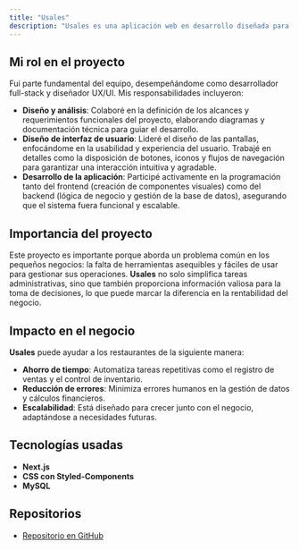 ```yaml
---
title: "Usales"
description: "Usales es una aplicación web en desarrollo diseñada para simplificar la gestión de restaurantes, permitiendo el registro de ventas, el control de inventario y la administración de gastos de manera intuitiva y eficiente. Este proyecto nació de la necesidad de ofrecer a los pequeños y medianos restaurantes una herramienta accesible que les permita optimizar sus operaciones diarias y tomar decisiones informadas basadas en datos."
---
```


## Mi rol en el proyecto
Fui parte fundamental del equipo, desempeñándome como desarrollador full-stack y diseñador UX/UI. Mis responsabilidades incluyeron:

- **Diseño y análisis**: Colaboré en la definición de los alcances y requerimientos funcionales del proyecto, elaborando diagramas y documentación técnica para guiar el desarrollo.
- **Diseño de interfaz de usuario**: Lideré el diseño de las pantallas, enfocándome en la usabilidad y experiencia del usuario. Trabajé en detalles como la disposición de botones, iconos y flujos de navegación para garantizar una interacción intuitiva y agradable.
- **Desarrollo de la aplicación**: Participé activamente en la programación tanto del frontend (creación de componentes visuales) como del backend (lógica de negocio y gestión de la base de datos), asegurando que el sistema fuera funcional y escalable.

## Importancia del proyecto
Este proyecto es importante porque aborda un problema común en los pequeños negocios: la falta de herramientas asequibles y fáciles de usar para gestionar sus operaciones. **Usales** no solo simplifica tareas administrativas, sino que también proporciona información valiosa para la toma de decisiones, lo que puede marcar la diferencia en la rentabilidad del negocio.

## Impacto en el negocio
**Usales** puede ayudar a los restaurantes de la siguiente manera:

- **Ahorro de tiempo**: Automatiza tareas repetitivas como el registro de ventas y el control de inventario.
- **Reducción de errores**: Minimiza errores humanos en la gestión de datos y cálculos financieros.
- **Escalabilidad**: Está diseñado para crecer junto con el negocio, adaptándose a necesidades futuras.

## Tecnologías usadas
- **Next.js**
- **CSS con Styled-Components**
- **MySQL**

## Repositorios
- [Repositorio en GitHub](https://github.com/U-solutions/u-sales)